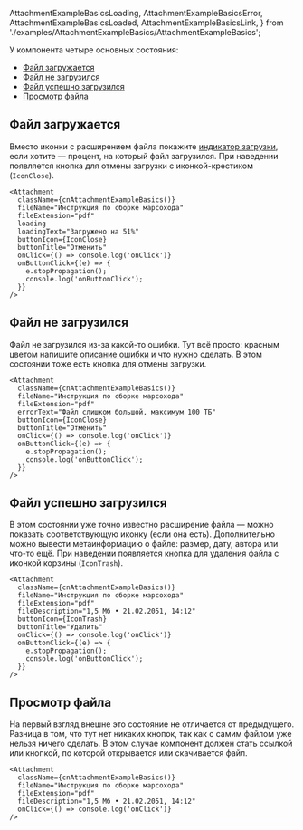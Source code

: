   AttachmentExampleBasicsLoading,
  AttachmentExampleBasicsError,
  AttachmentExampleBasicsLoaded,
  AttachmentExampleBasicsLink,
} from './examples/AttachmentExampleBasics/AttachmentExampleBasics';

У компонента четыре основных состояния:

<MdxMenu>

- [Файл загружается](#файл-загружается)
- [Файл не загрузился](#файл-не-загрузился)
- [Файл успешно загрузился](#файл-успешно-загрузился)
- [Просмотр файла](#просмотр-файла)

</MdxMenu>

## Файл загружается

Вместо иконки с расширением файла покажите [индикатор загрузки](##LIBS.LIB.STAND.TAB/lib:uikit/stand:components-attachment-stable/tab:dev/hash:индикаторы-загрузки), если хотите — процент, на который файл загрузился. При наведении появляется кнопка для отмены загрузки с иконкой-крестиком (`IconClose`).

```tsx
<Attachment
  className={cnAttachmentExampleBasics()}
  fileName="Инструкция по сборке марсохода"
  fileExtension="pdf"
  loading
  loadingText="Загружено на 51%"
  buttonIcon={IconClose}
  buttonTitle="Отменить"
  onClick={() => console.log('onClick')}
  onButtonClick={(e) => {
    e.stopPropagation();
    console.log('onButtonClick');
  }}
/>
```

<AttachmentExampleBasicsLoading />

## Файл не загрузился

Файл не загрузился из-за какой-то ошибки. Тут всё просто: красным цветом напишите [описание ошибки](##LIBS.LIB.STAND.TAB/lib:uikit/stand:components-attachment-stable/tab:dev/hash:ошибка-при-загрузке) и что нужно сделать. В этом состоянии тоже есть кнопка для отмены загрузки.

```tsx
<Attachment
  className={cnAttachmentExampleBasics()}
  fileName="Инструкция по сборке марсохода"
  fileExtension="pdf"
  errorText="Файл слишком большой, максимум 100 ТБ"
  buttonIcon={IconClose}
  buttonTitle="Отменить"
  onClick={() => console.log('onClick')}
  onButtonClick={(e) => {
    e.stopPropagation();
    console.log('onButtonClick');
  }}
/>
```

<AttachmentExampleBasicsError />

## Файл успешно загрузился

В этом состоянии уже точно известно расширение файла — можно показать соответствующую иконку (если она есть). Дополнительно можно вывести метаинформацию о файле: размер, дату, автора или что-то ещё. При наведении появляется кнопка для удаления файла с иконкой корзины (`IconTrash`).

```tsx
<Attachment
  className={cnAttachmentExampleBasics()}
  fileName="Инструкция по сборке марсохода"
  fileExtension="pdf"
  fileDescription="1,5 Mб • 21.02.2051, 14:12"
  buttonIcon={IconTrash}
  buttonTitle="Удалить"
  onClick={() => console.log('onClick')}
  onButtonClick={(e) => {
    e.stopPropagation();
    console.log('onButtonClick');
  }}
/>
```

<AttachmentExampleBasicsLoaded />

## Просмотр файла

На первый взгляд внешне это состояние не отличается от предыдущего. Разница в том, что тут нет никаких кнопок, так как с самим файлом уже нельзя ничего сделать. В этом случае компонент должен стать ссылкой или кнопкой, по которой открывается или скачивается файл.

```tsx
<Attachment
  className={cnAttachmentExampleBasics()}
  fileName="Инструкция по сборке марсохода"
  fileExtension="pdf"
  fileDescription="1,5 Mб • 21.02.2051, 14:12"
  onClick={() => console.log('onClick')}
/>
```

<AttachmentExampleBasicsLink />
